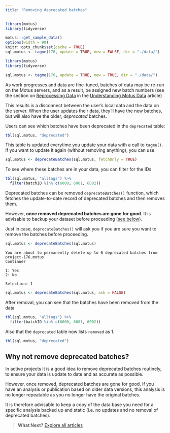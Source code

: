 ```yaml
---
title: "Removing deprecated batches"
---
```


```r
library(motus)
library(tidyverse)

motus:::get_sample_data()
options(width = 90)
knitr::opts_chunk$set(cache = TRUE)
sql.motus <- tagme(176, update = TRUE, new = FALSE, dir = "./data/")
```

```r
library(motus)
library(tidyverse)

sql.motus <- tagme(176, update = TRUE, new = TRUE, dir = "./data/")
```

As work progresses and data are fine-tuned, batches of data may be re-run on the 
Motus servers, and as a result, be assigned new batch numbers 
(see the section on [Reprocessing Data](motus-data.html#reprocessing-data) in the [Understanding Motus Data](motus-data.html) article)

This results is a disconnect between the user's local data and the data on the server.
When the user updates their data, they'll have the new batches, but will also have the older, *deprecated* batches.

Users can see which batches have been deprecated in the `deprecated` table:

```r
tbl(sql.motus, "deprecated")
```

This table is updated everytime you update your data with a call to `tagme()`.
If you want to update it again (without removing anything), you can use

```r
sql.motus <- deprecateBatches(sql.motus, fetchOnly = TRUE)
```


To see where these batches are in your data, you can filter for the IDs

```r
tbl(sql.motus, "alltags") %>%
  filter(batchID %in% c(6000, 6001, 6002))
```

Deprecated batches can be removed `deprecateBatches()` function,
which fetches the update-to-date record of deprecated batches and then removes them.

However, **once removed deprecated batches are gone for good**.
It is advisable to backup your dataset before proceeding 
([see below](#why-not-remove-deprecated)).

Just in case, `deprecateBatches()` will ask you if you are sure you want to 
remove the batches before proceeding. 

```r
sql.motus <- deprecateBatches(sql.motus)
```

```
You are about to permanently delete up to 6 deprecated batches from project-176.motus
Continue? 

1: Yes
2: No

Selection: 1
```

```r
sql.motus <- deprecateBatches(sql.motus, ask = FALSE)
```


After removal, you can see that the batches have been removed from the data

```r
tbl(sql.motus, "alltags") %>%
  filter(batchID %in% c(6000, 6001, 6002))
```

Also that the `deprecated` table now lists `removed` as 1.

```r
tbl(sql.motus, "deprecated")
```


## Why **not** remove deprecated batches? {#why-not-remove-deprecated}
In active projects it is a good idea to remove deprecated batches routinely,
to ensure your data is update to date and as accurate as possible.

However, once removed, deprecated batches are gone for good. 
If you have an analysis or publication based on older data versions, 
this analysis is no longer repeatable as you no longer have the original batches. 

It is therefore advisable to keep a copy of the data base you need for a specific
analysis backed up and static (i.e. no updates and no removal of deprecated batches).


> **What Next?** [Explore all articles](index.html)
